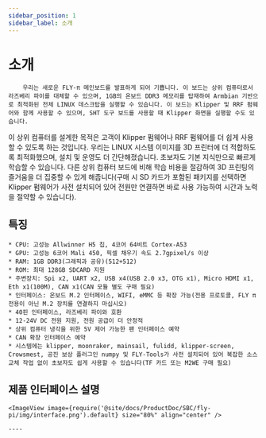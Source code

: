```yaml
---
sidebar_position: 1
sidebar_label: 소개
---
```




# 소개

        우리는 새로운 FLY-π 메인보드를 발표하게 되어 기쁩니다. 이 보드는 상위 컴퓨터로서 라즈베리 파이를 대체할 수 있으며, 1GB의 온보드 DDR3 메모리를 탑재하여 Armbian 기반으로 최적화된 전체 LINUX 데스크탑을 실행할 수 있습니다. 이 보드는 Klipper 및 RRF 펌웨어와 함께 사용할 수 있으며, SHT 도구 보드를 사용할 때 Klipper 화면을 실행할 수도 있습니다.

이 상위 컴퓨터를 설계한 목적은 고객이 Klipper 펌웨어나 RRF 펌웨어를 더 쉽게 사용할 수 있도록 하는 것입니다. 우리는 LINUX 시스템 이미지를 3D 프린터에 더 적합하도록 최적화했으며, 설치 및 운영도 더 간단해졌습니다. 초보자도 기본 지식만으로 빠르게 학습할 수 있습니다. 다른 상위 컴퓨터 보드에 비해 학습 비용을 절감하여 3D 프린팅의 즐거움을 더 집중할 수 있게 해줍니다(구매 시 SD 카드가 포함된 패키지를 선택하면 Klipper 펌웨어가 사전 설치되어 있어 전원만 연결하면 바로 사용 가능하여 시간과 노력을 절약할 수 있습니다).

## 특징

    * CPU: 고성능 Allwinner H5 칩, 4코어 64비트 Cortex-A53
    * GPU: 고성능 6코어 Mali 450, 픽셀 채우기 속도 2.7gpixel/s 이상
    * RAM: 1GB DDR3(그래픽과 공유)(512+512)
    * ROM: 최대 128GB SDCARD 지원
    * 주변장치: Spi x2, UART x2, USB x4(USB 2.0 x3, OTG x1), Micro HDMI x1, Eth x1(100M), CAN x1(CAN 모듈 별도 구매 필요)
    * 인터페이스: 온보드 M.2 인터페이스, WIFI, eMMC 등 확장 가능(전용 프로토콜, FLY π 전용이 아닌 M.2 장치를 연결하지 마십시오)
    * 40핀 인터페이스, 라즈베리 파이와 호환
    * 12-24V DC 전원 지원, 전원 공급이 더 안정적
    * 상위 컴퓨터 냉각을 위한 5V 제어 가능한 팬 인터페이스 예약
    * CAN 확장 인터페이스 예약
    * 시스템에는 klipper, moonraker, mainsail, fulidd, klipper-screen, Crowsmest, 공진 보상 플러그인 numpy 및 FLY-Tools가 사전 설치되어 있어 복잡한 소스 교체 작업 없이 초보자도 쉽게 사용할 수 있습니다(TF 카드 또는 M2WE 구매 필요)

## 제품 인터페이스 설명

    <ImageView image={require('@site/docs/ProductDoc/SBC/fly-pi/img/interface.png').default} size="80%" align="center" />

    ----